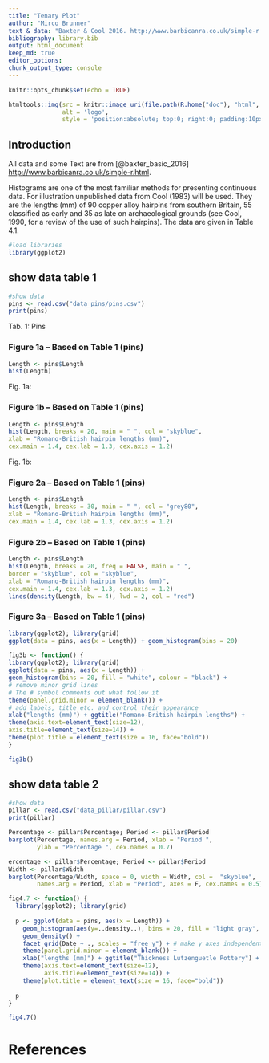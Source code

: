 ```yaml
---
title: "Tenary Plot"
author: "Mirco Brunner"
text & data: "Baxter & Cool 2016. http://www.barbicanra.co.uk/simple-r.html"
bibliography: library.bib
output: html_document
keep_md: true
editor_options: 
chunk_output_type: console
---
```


```r
knitr::opts_chunk$set(echo = TRUE)
```

```r
htmltools::img(src = knitr::image_uri(file.path(R.home("doc"), "html", "logo.jpg")), 
               alt = 'logo', 
               style = 'position:absolute; top:0; right:0; padding:10px;')
```

## Introduction

All data and some Text are from [@baxter_basic_2016] <http://www.barbicanra.co.uk/simple-r.html>.

Histograms are one of the most familiar methods for presenting continuous data.
For illustration unpublished data from Cool (1983) will be used. They are the
lengths (mm) of 90 copper alloy hairpins from southern Britain, 55 classified as
early and 35 as late on archaeological grounds (see Cool, 1990, for a review of the
use of such hairpins). The data are given in Table 4.1.

```r
#load libraries
library(ggplot2)
```


## show data table 1
```r
#show data
pins <- read.csv("data_pins/pins.csv")
print(pins)
```
Tab. 1: Pins


### Figure 1a – Based on Table 1 (pins)

```r
Length <- pins$Length
hist(Length)
```
Fig. 1a:



### Figure 1b – Based on Table 1 (pins)
```r
Length <- pins$Length
hist(Length, breaks = 20, main = " ", col = "skyblue",
xlab = "Romano-British hairpin lengths (mm)",
cex.main = 1.4, cex.lab = 1.3, cex.axis = 1.2)
```
Fig. 1b:

### Figure 2a – Based on Table 1 (pins)
```r
Length <- pins$Length
hist(Length, breaks = 30, main = " ", col = "grey80",
xlab = "Romano-British hairpin lengths (mm)",
cex.main = 1.4, cex.lab = 1.3, cex.axis = 1.2)
```

### Figure 2b – Based on Table 1 (pins)
```r
Length <- pins$Length
hist(Length, breaks = 20, freq = FALSE, main = " ", 
border = "skyblue", col = "skyblue",
xlab = "Romano-British hairpin lengths (mm)",
cex.main = 1.4, cex.lab = 1.3, cex.axis = 1.2)
lines(density(Length, bw = 4), lwd = 2, col = "red")
```

### Figure 3a – Based on Table 1 (pins)

```r
library(ggplot2); library(grid)
ggplot(data = pins, aes(x = Length)) + geom_histogram(bins = 20)
```


```r
fig3b <- function() {
library(ggplot2); library(grid)
ggplot(data = pins, aes(x = Length)) +
geom_histogram(bins = 20, fill = "white", colour = "black") +
# remove minor grid lines
# The # symbol comments out what follow it
theme(panel.grid.minor = element_blank()) +
# add labels, title etc. and control their appearance
xlab("lengths (mm)") + ggtitle("Romano-British hairpin lengths") +
theme(axis.text=element_text(size=12),
axis.title=element_text(size=14)) +
theme(plot.title = element_text(size = 16, face="bold"))
}

fig3b()
```

## show data table 2
```r
#show data
pillar <- read.csv("data_pillar/pillar.csv")
print(pillar)
```



```r
Percentage <- pillar$Percentage; Period <- pillar$Period
barplot(Percentage, names.arg = Period, xlab = "Period ", 
        ylab = "Percentage ", cex.names = 0.7)
```

```r
ercentage <- pillar$Percentage; Period <- pillar$Period 
Width <- pillar$Width
barplot(Percentage/Width, space = 0, width = Width, col =  "skyblue",
        names.arg = Period, xlab = "Period", axes = F, cex.names = 0.5) 
```



```r
fig4.7 <- function() {
  library(ggplot2); library(grid)
  
  p <- ggplot(data = pins, aes(x = Length)) +
    geom_histogram(aes(y=..density..), bins = 20, fill = "light gray", colour = "red") +
    geom_density() +
    facet_grid(Date ~ ., scales = "free_y") + # make y axes independent for all grid elements
    theme(panel.grid.minor = element_blank()) +
    xlab("lengths (mm)") + ggtitle("Thickness Lutzenguetle Pottery") +
    theme(axis.text=element_text(size=12),
          axis.title=element_text(size=14)) +
    theme(plot.title = element_text(size = 16, face="bold"))
  
  p
}

fig4.7()

```



# References

